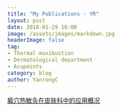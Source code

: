 ```yaml
---
title: "My Publications - YR"
layout: post
date: 2018-01-29 10:00
image: /assets/images/markdown.jpg
headerImage: false
tag:
- Thermal moxibustion
- Dermatological department
- Acupoints
category: blog
author: YanrongC
---
```


[腧穴热敏灸在皮肤科中的应用概况](https://wenku.baidu.com/view/31d592d7a8114431b80dd8a3.html?from=search)
